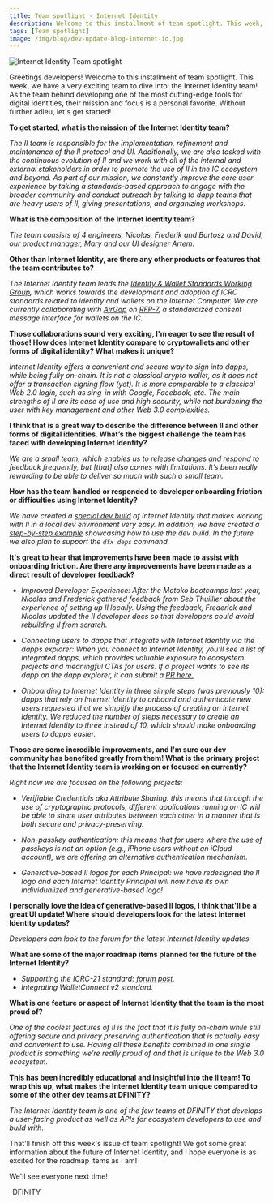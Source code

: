```yaml
---
title: Team spotlight - Internet Identity
description: Welcome to this installment of team spotlight. This week, the have a very exciting team to dive into - the Internet Identity team!
tags: [Team spotlight]
image: /img/blog/dev-update-blog-internet-id.jpg
---
```


![Internet Identity Team spotlight](../../static/img/blog/dev-update-blog-internet-id.jpg)

Greetings developers! Welcome to this installment of team spotlight. This week, we have a very exciting team to dive into: the Internet Identity team! As the team behind developing one of the most cutting-edge tools for digital identities, their mission and focus is a personal favorite. Without further adieu, let's get started!

**To get started, what is the mission of the Internet Identity team?**

*The II team is responsible for the implementation, refinement and maintenance of the II protocol and UI. Additionally, we are also tasked with the continuous evolution of II and we work with all of the internal and external stakeholders in order to promote the use of II in the IC ecosystem and beyond. As part of our mission, we constantly improve the core user experience by taking a standards-based approach to engage with the broader community and conduct outreach by talking to dapp teams that are heavy users of II, giving presentations, and organizing workshops.*

**What is the composition of the Internet Identity team?**

*The team consists of 4 engineers, Nicolas, Frederik and Bartosz and David, our product manager, Mary and our UI designer Artem.*

**Other than Internet Identity, are there any other products or features that the team contributes to?**

*The Internet Identity team leads the [Identity & Wallet Standards Working Group](https://github.com/dfinity/wg-identity-authentication), which works towards the development and adoption of ICRC standards related to identity and wallets on the Internet Computer. We are currently collaborating with [AirGap](https://airgap.it/) on [RFP-7](https://forum.dfinity.org/t/assigned-rfp-7-wallet-standard-reference-implementation/20024), a standardized consent message interface for wallets on the IC.*

**Those collaborations sound very exciting, I'm eager to see the result of those! How does Internet Identity compare to cryptowallets and other forms of digital identity? What makes it unique?**

*Internet Identity offers a convenient and secure way to sign into dapps, while being fully on-chain. It is not a classical crypto wallet, as it does not offer a transaction signing flow (yet). It is more comparable to a classical Web 2.0 login, such as sing-in with Google, Facebook, etc. The main strengths of II are its ease of use and high security, while not burdening the user with key management and other Web 3.0 complexities.*

**I think that is a great way to describe the difference between II and other forms of digital identities. What’s the biggest challenge the team has faced with developing Internet Identity?**

*We are a small team, which enables us to release changes and respond to feedback frequently, but [that] also comes with limitations. It’s been really rewarding to be able to deliver so much with such a small team.*

**How has the team handled or responded to developer onboarding friction or difficulties using Internet Identity?**

*We have created a [special dev build](https://github.com/dfinity/internet-identity#flavors) of Internet Identity that makes working with II in a local dev environment very easy. In addition, we have created a [step-by-step example](https://github.com/dfinity/examples/tree/master/motoko/internet_identity_integration) showcasing how to use the dev build. In the future we also plan to support the `dfx deps` command.*

**It's great to hear that improvements have been made to assist with onboarding friction. Are there any improvements have been made as a direct result of developer feedback?**

- *Improved Developer Experience: After the Motoko bootcamps last year, Nicolas and Frederick gathered feedback from Seb Thuillier about the experience of setting up II locally. Using the feedback, Frederick and Nicolas updated the II developer docs so that developers could avoid rebuilding II from scratch.*

- *Connecting users to dapps that integrate with Internet Identity via the dapps explorer: When you connect to Internet Identity, you’ll see a list of integrated dapps, which provides valuable exposure to ecosystem projects and meaningful CTAs for users. If a project wants to see its dapp on the dapp explorer, it can submit a [PR here.](https://github.com/dfinity/portal#showcase-submission-guidelines)*

- *Onboarding to Internet Identity in three simple steps (was previously 10): dapps that rely on Internet Identity to onboard and authenticate new users requested that we simplify the process of creating an Internet Identity. We reduced the number of steps necessary to create an Internet Identity to three instead of 10, which should make onboarding users to dapps easier.*

**Those are some incredible improvements, and I'm sure our dev community has benefited greatly from them! What is the primary project that the Internet Identity team is working on or focused on currently?**

*Right now we are focused on the following projects:*

- *Verifiable Credentials aka Attribute Sharing: this means that through the use of cryptographic protocols, different applications running on IC will be able to share user attributes between each other in a manner that is both secure and privacy-preserving.*

- *Non-passkey authentication: this means that for users where the use of passkeys is not an option (e.g., iPhone users without an iCloud account), we are offering an alternative authentication mechanism.*

- *Generative-based II logos for each Principal: we have redesigned the II logo and each Internet Identity Principal will now have its own individualized and generative-based logo!*

**I personally love the idea of generative-based II logos, I think that'll be a great UI update! Where should developers look for the latest Internet Identity updates?**

*Developers can look to the forum for the latest Internet Identity updates.*

**What are some of the major roadmap items planned for the future of the Internet Identity?**

- *Supporting the ICRC-21 standard: [forum post](https://forum.dfinity.org/t/assigned-rfp-7-wallet-standard-reference-implementation/20024).*
- *Integrating WalletConnect v2 standard.*

**What is one feature or aspect of Internet Identity that the team is the most proud of?**

*One of the coolest features of II is the fact that it is fully on-chain while still offering secure and privacy preserving authentication that is actually easy and convenient to use. Having all these benefits combined in one single product is something we’re really proud of and that is unique to the Web 3.0 ecosystem.*

**This has been incredibly educational and insightful into the II team! To wrap this up, what makes the Internet Identity team unique compared to some of the other dev teams at DFINITY?**

*The Internet Identity team is one of the few teams at DFINITY that develops a user-facing product as well as APIs for ecosystem developers to use and build with.*

That'll finish off this week's issue of team spotlight! We got some great information about the future of Internet Identity, and I hope everyone is as excited for the roadmap items as I am! 

We'll see everyone next time!

-DFINITY
